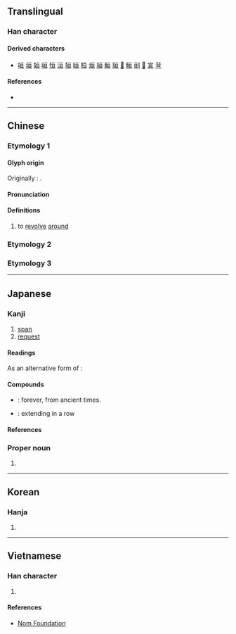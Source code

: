 {{also|亙}}
{{character info}}
==Translingual==
{{stroke order|strokes=6}}

===Han character===
{{Han char|rn=7|rad=二|as=04|sn=6|four=10106|canj=MAM|ids=⿱一旦,⿱𣄼一}}

====Derived characters====
* [[咺]] [[垣]] [[姮]] [[峘]] [[恒]] [[洹]] [[狟]] [[晅]] [[桓]] [[烜]] [[絙]] [[䚙]] [[貆]] [[𧻚]] [[䱎]] [[刯]] [[𠡚]] [[宣]] [[荁]]

====References====
* {{Han ref|kx=0087.040|dkj=00262|dj=0183.100|hdz=10017.160|uh=4E98|ud=20120}}

----

==Chinese==

===Etymology 1===
{{zh-forms|alt=𠄢}}

====Glyph origin====
{{Han etyl}}
Originally {{zh-l|𠄢}}: {{Han compound|二|囘|ls=ic}}.

====Pronunciation====
{{zh-pron
|m=xuān
|oc=y
|cat=
}}

====Definitions====
{{zh-hanzi}}

# to [[revolve]] [[around]]

===Etymology 2===
{{zh-see|亙}}

===Etymology 3===
{{zh-see|桓|v}}

----

==Japanese==

===Kanji===
{{ja-kanji|grade=n|rs=二04}}

# [[span]]
# [[request]]

====Readings====
{{ja-readings
|goon=せん, がん<ぐわん
|kanon=せん, かん<くわん
|kun=もと-める
|nanori=せん, のぶ
}}

As an alternative form of {{m|ja|亙}}:
{{ja-readings
|goon=こう
|kanon=こう
|kun=わた-る
|nanori=とおる, わたり, ひろし
}}

====Compounds====
* {{ja-r|亘古|こうこ}}: forever, from ancient times.
* {{ja-r|連亘|れんこう}}: extending in a row

====References====
{{ja-kref
|jis=4F4B
|ku=4743
|shift=986a
|euc=
|freq=1728
|nelson=30
|newnelson=79
|halpern=1939
|kld=1232
|heisig=32
|tuttle=4c2.4
}}

===Proper noun===
{{ja-pos|proper|わたる}}

# {{given name|ja|male|sort=わたる}}

----

==Korean==

===Hanja===
{{ko-hanja|hangeul=[[선]], [[환]]|rv=seon, hwan|mr=sŏn, hwan}}

# {{rfdef|ko|sort=二04}}

----

==Vietnamese==

===Han character===
{{vi-readings|hanviet=cắng|nom=cắng, cứng, hẵng|rs=二04}}

# {{rfdef|vi|sort=二04}}

====References====
* [http://www.nomfoundation.org/common/nom_details.php?codepoint=4e98 Nom Foundation]